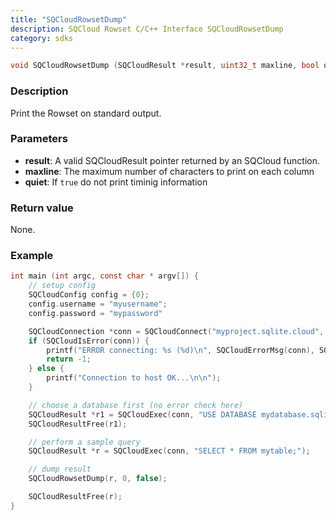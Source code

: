 ```yaml
---
title: "SQCloudRowsetDump"
description: SQCloud Rowset C/C++ Interface SQCloudRowsetDump
category: sdks
---
```


```c
void SQCloudRowsetDump (SQCloudResult *result, uint32_t maxline, bool quiet);
```

### Description
Print the Rowset on standard output.

### Parameters
* **result**: A valid SQCloudResult pointer returned by an SQCloud function.
* **maxline**: The maximum number of characters to print on each column
* **quiet**: If `true` do not print timinig information

### Return value
None.

### Example
```c
int main (int argc, const char * argv[]) {
    // setup config
    SQCloudConfig config = {0};
    config.username = "myusername";
    config.password = "mypassword"

    SQCloudConnection *conn = SQCloudConnect("myproject.sqlite.cloud", SQCLOUD_DEFAULT_PORT, &config);
    if (SQCloudIsError(conn)) {
        printf("ERROR connecting: %s (%d)\n", SQCloudErrorMsg(conn), SQCloudErrorCode(conn));
        return -1;
    } else {
        printf("Connection to host OK...\n\n");
    }

    // choose a database first (no error check here)
    SQCloudResult *r1 = SQCloudExec(conn, "USE DATABASE mydatabase.sqlite;");
    SQCloudResultFree(r1);

    // perform a sample query
    SQCloudResult *r = SQCloudExec(conn, "SELECT * FROM mytable;");

    // dump result
    SQCloudRowsetDump(r, 0, false);

    SQCloudResultFree(r);
}
```